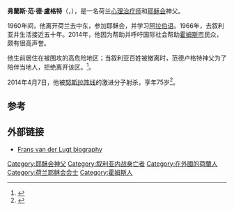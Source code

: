 '''弗蘭斯·范·德·盧格特'''（{{lang-nl|Franciscus Joseph Wilhelmus "Frans" van der Lugt, Peter Frans}}，{{bd|1938年|4月10日|2014年|4月7日|catIdx=Lugt}}），是一名荷兰[[心理治疗师|心理治疗师]]和[[耶稣会|耶稣会]]神父。

1960年间，他离开荷兰去中东，参加耶稣会，并学习[[阿拉伯语|阿拉伯语]]。1966年，去叙利亚并生活接近五十年。2014年，他因为帮助并呼吁国际社会帮助[[霍姆斯市|霍姆斯市]]民众，颇有很高声誉。

他生前居住在被围攻的高危险地区；当叙利亚百姓被撤离时，范德卢格特神父为了陪伴当地人，拒绝离开该区。<ref>{{Cite web|url=http://zh.radiovaticana.va/news/2014/04/07/%E8%80%B6%E7%A8%A3%E4%BC%9A%E5%A3%AB%E5%9C%A8%E5%8F%99%E5%88%A9%E4%BA%9A%E8%A2%AB%E6%9E%AA%E6%9D%80%EF%BC%9B%E9%9A%86%E5%B7%B4%E5%B0%94%E8%BF%AA%E7%A5%9E%E7%88%B6%EF%BC%9A%E5%93%AA%E9%87%8C%E6%9C%89%E6%B0%91%E4%BC%97%E6%AD%BB%E4%BA%A1%EF%BC%8C%E5%B0%B1%E6%9C%89%E7%89%A7%E8%80%85%E4%B8%A7%E7%94%9F/ci2-788733|title=Jesuit Fr. Frans Van der Lugt’s brutal murder in Syria mourned by Pope, fellow Jesuit|publisher=''[[radiovaticana|radiovaticana]]''|date=7 April 2014|accessdate=7 April 2014}}</ref>。

2014年4月7日，他被[[努斯拉阵线|努斯拉阵线]]的激进分子射杀，享年75岁<ref>{{Cite web|url=http://www.smh.com.au/world/dutch-priest-frans-van-der-lugt-shot-dead-in-syria-20140408-zqs09.html|title=Dutch priest Frans van der Lugt shot dead in Syria|publisher=''[[The_Sydney_Morning_Herald|The Sydney Morning Herald]]''|date=8 April 2014|accessdate=8 April 2014|archive-date=2014-04-11|archive-url=https://web.archive.org/web/20140411204633/http://www.smh.com.au/world/dutch-priest-frans-van-der-lugt-shot-dead-in-syria-20140408-zqs09.html|dead-url=no}}</ref>。

==参考==
{{Reflist}}

==外部链接==
* [http://goodjesuitbadjesuit.blogspot.com.au/2014/01/fr-frans-van-der-lugt-sj-people-have.html Frans van der Lugt biography] {{Wayback|url=http://goodjesuitbadjesuit.blogspot.com.au/2014/01/fr-frans-van-der-lugt-sj-people-have.html |date=20140420000325 }}

{{DEFAULTSORT:van der Lugt, Frans}}

[[Category:耶稣会神父|Category:耶稣会神父]]
[[Category:叙利亚内战身亡者|Category:叙利亚内战身亡者]]
[[Category:在外國的荷蘭人|Category:在外國的荷蘭人]]
[[Category:荷兰耶稣会会士|Category:荷兰耶稣会会士]]
[[Category:霍姆斯人|Category:霍姆斯人]]